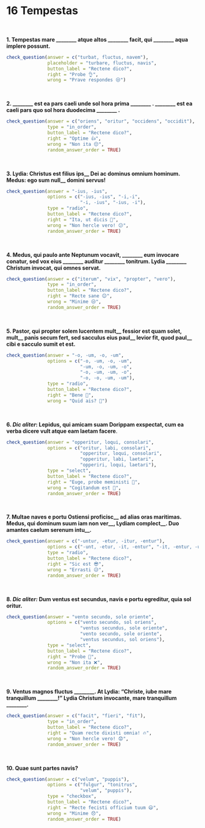 # 16 Tempestas

</br>

**1. Tempestas mare ________ atque altos ________ facit, qui ________ aqua implere possunt.**

```r
check_question(answer = c("turbat, fluctus, navem"),
               placeholder = "turbare, fluctus, navis",
               button_label = "Rectene dico?",
               right = "Probe 👌",
               wrong = "Prave respondes 😒")
```

</br>

**2. ________ est ea pars caeli unde sol hora prima ________ . ________ est ea caeli pars quo sol hora duodecima ________ .**

```r
check_question(answer = c("oriens", "oritur", "occidens", "occidit"), 
               type = "in_order",
               button_label = "Rectene dico?",
               right = "Optime 👍",
               wrong = "Non ita 😔",
               random_answer_order = TRUE)
```

</br>

**3. Lydia: Christus est filius ips\_\_ Dei ac dominus omnium hominum. Medus: ego sum null\_\_ domini servus!**

```r
check_question(answer = "-ius, -ius",
               options = c("-ius, -ius", "-i,-i", 
                           "-i, -ius", "-ius, -i"),
               type = "radio",
               button_label = "Rectene dico?",
               right = "Ita, ut dicis 👏",
               wrong = "Non hercle vero! 😕",
               random_answer_order = TRUE)
```

</br>

**4. Medus, qui paulo ante Neptunum vocavit, ________ eum invocare conatur, sed vox eius ________ auditur ________ tonitrum. Lydia ________ Christum invocat, qui omnes servat.**

```r
check_question(answer = c("iterum", "vix", "propter", "vero"), 
               type = "in_order",
               button_label = "Rectene dico?",
               right = "Recte sane 😊",
               wrong = "Minime 😒",
               random_answer_order = TRUE)
```

</br>

**5. Pastor, qui propter solem lucentem mult\_\_ fessior est quam solet, mult\_\_ panis secum fert, sed sacculus eius paul\_\_ levior fit, quod paul\_\_ cibi e sacculo sumit et est.**

```r
check_question(answer = "-o, -um, -o, -um",
               options = c("-o, -um, -o, -um", 
                           "-um, -o, -um, -o", 
                           "-o, -um, -um, -o", 
                           "-o, -o, -um, -um"),
               type = "radio",
               button_label = "Rectene dico?",
               right = "Bene 🤩",
               wrong = "Quid ais? 🤨")
```

</br>

**6. _Dic aliter_: Lepidus, qui amicam suam Dorippam exspectat, cum ea verba dicere vult atque eam laetam facere**.

```r
check_question(answer = "opperitur, loqui, consolari",
               options = c("oritur, labi, consolari",
                           "opperitur, loqui, consolari",
                           "opperitur, labi, laetari", 
                           "opperiri, loqui, laetari"),
               type = "select",
               button_label = "Rectene dico?",
               right = "Euge, probe meministi 🥳",
               wrong = "Cogitandum est 🤔",
               random_answer_order = TRUE)
```

</br>

**7. Multae naves e portu Ostiensi proficisc\_\_ ad alias oras maritimas. Medus, qui dominum suum iam non ver\_\_, Lydiam complect\_\_. Duo amantes caelum serenum intu\_\_.**

```r
check_question(answer = c("-untur, -etur, -itur, -entur"),
               options = c("-unt, -etur, -it, -entur", "-it, -entur, -untur, -etur", "-itur, -entur, -untur, -etur", "-untur, -etur, -itur, -entur"),
               type = "radio",
               button_label = "Rectene dico?",
               right = "Sic est 😎",
               wrong = "Errasti 😥",
               random_answer_order = TRUE)
```

</br>

**8. _Dic aliter:_ Dum ventus est secundus, navis e portu egreditur, quia sol oritur.**

```r
check_question(answer = "vento secundo, sole oriente",
               options = c("vento secundo, sol oriens",
                           "ventus secundus, sole oriente",
                           "vento secundo, sole oriente", 
                           "ventus secundus, sol oriens"),
               type = "select",
               button_label = "Rectene dico?",
               right = "Probe 💯",
               wrong = "Non ita ❌",
               random_answer_order = TRUE)
```

</br>

**9. Ventus magnos fluctus ________. At Lydia: "Christe, iube mare tranquillum ________!" Lydia Christum invocante, mare tranquillum ________.**

```r
check_question(answer = c("facit", "fieri", "fit"), 
               type = "in_order",
               button_label = "Rectene dico?",
               right = "Quam recte dixisti omnia! 🔥",
               wrong = "Non hercle vero! 😟",
               random_answer_order = TRUE)
```

</br>

**10. Quae sunt partes navis?**

```r
check_question(answer = c("velum", "puppis"),
               options = c("fulgur", "tonitrus", 
                           "velum", "puppis"),
               type = "checkbox",
               button_label = "Rectene dico?",
               right = "Recte fecisti officium tuum 😃",
               wrong = "Minime 😞",
               random_answer_order = TRUE)
```

</br>
